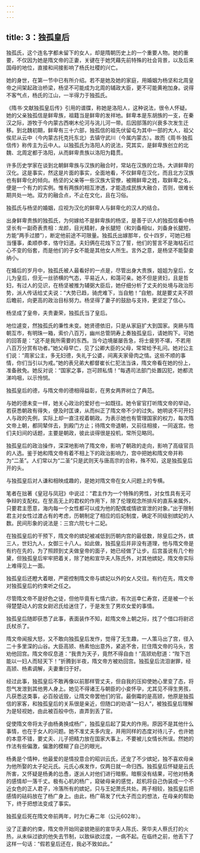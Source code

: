 ```yaml
---
---
---
```

title: 3：独孤皇后
---



独孤氏，这个连名字都未留下的女人，却是隋朝历史上的一个重要人物。她的重要，不仅因为她是隋文帝的正妻，关键在于她凭藉先前特殊的社会背景，以及后来国母的地位，直接和间接影响了杨氏社稷的兴亡。

她的身世，在第一节中已有所介绍。若不是她及她的家庭，用婚姻为杨坚和北周皇帝之间架起政治桥梁，杨坚不可能成为北周的辅政大臣，更不可能黄袍加身。说得不客气点，杨氏的江山，一半得力于独孤氏。

《隋书·文献独孤皇后传》引用的谱牒，称她是洛阳人，这种说法，很令人怀疑。她的父亲独孤信是鲜卑族，祖籍当是鲜卑的发祥地。鲜卑本是东胡族的一支，在秦汉之际，游牧于今内蒙古西喇木伦河与洮儿河一带。后因部落的兴衰多次发生迁移。到北魏初期，鲜卑有三十六部，独孤信的祖先伏留屯为其中一部的大人，祖父俟尼从云中（今内蒙古托克托东北）去镇守武川（今属内蒙古）。故而《周书·独孤信传》称传主为云中人。以独孤氏为洛阳人的说法，究其实，是鲜卑族创立的北魏、北周定都于洛阳，从而鲜卑贵族以洛阳为籍贯。

许多历史学家在谈到北朝鲜卑族与汉族的融合时，常站在汉族的立场，大讲鲜卑的汉化。这是事实，然这是片面的事实，全面地看，不仅鲜卑在汉化，而且北方汉族也有鲜卑化的倾向。杨坚的父亲等一些汉族大官僚，被赐鲜卑之姓，取鲜卑之名，便是一个有力的实例。惟有两族的相互渗透，才能造成民族大融合，否则，很难长期共处一地。双方的融合点，不止在文化，且在习俗。

独孤氏与杨坚的婚姻，应视为汉化的鲜卑人与鲜卑化的汉人的结合。

出身鲜卑贵族的独孤氏，为何嫁给不是鲜卑族的杨坚，是善于识人的独孤信看中杨坚长有一副奇表贵相：龙颜，目光精射，身长腿短（和刘备相似，刘备身长腿短，方能“两手过膝”），断定他前途不可限量。独孤氏出嫁那年，仅十四岁，可她已相当懂事，柔顺恭孝，恪守妇道。夫妇俩在花烛下立了誓，他们的誓言不是海枯石烂心不变的俗套，而是他们的子女不能是其他女人所生。言外之意，是杨坚不能娶妾纳小。

在婚后的岁月中，独孤氏被人最看好的一点是，尽管出身大贵族，姐姐为皇后，女儿为皇后，但无一丝骄横的气态，平易近人，和蔼可亲。她不但是贤妇，且是哲妇，有过人的见识，在杨坚被推为辅弼大臣后，她仔细分析了丈夫的处境与政治形势，派人传话给丈夫说：“大势已趋，骑虎难下，当自勉！”自勉，就是要丈夫不顾后瞻前，向更高的政治目标努力。杨坚得了妻子的鼓励与支持，更坚定了信心。

杨坚成了皇帝，夫贵妻荣，独孤氏当了皇后。

地位遽变，然独孤氏的秉性未变。她贤德依旧，只是从家庭扩大到国家。突厥与隋朝互市，有明珠一箱，索价八百万，幽州总管阴寿上奏独孤皇后，请她购下。可她的回答是：“这不是我所需要的东西。当今边境屡屡告急，将士疲劳不堪，不若用八百万分赏有功者。”她父母早亡，见了公卿大臣的父母，常常给予礼问。她对公主们说：“周家公主，多无妇德，失礼于公婆，间离夫家骨肉之情。这些不顺的事情，你们当引以为戒。”她的表兄弟大都督崔长仁犯法当诛，隋文帝看在她的份上，准备赦免。她反对说：“国家之事，岂可顾私情！”每遇司法部门处置囚犯，她都流涕呜咽，以示怜悯。

独孤皇后的德，与隋文帝的德相得益彰，在男女两界树立了典范。

与她的德未变一样，她关心政治的爱好也一如既往。她令宦官打听隋文帝的举动，若获悉朝政有得失，便及时匡谏，从而纠正了隋文帝不少的过失。她明说不可开妇人与政的先例，实际上却一直注视着朝政。为表示她也有管理国家的权力，每次隋文帝上朝，都同辇伴去，到殿门方止；待隋文帝退朝，又前往相接，一同返宫。他们夫妇间的话题，主要是朝政，彼此谈得很是投机，常所见略同。

独孤皇后的政治操作，深深地影响了隋文帝，影响了朝政的走向，影响了高级官员的人选。鉴于她和隋文帝有着不相上下的政治影响力，宫中把她和隋文帝并称为“二圣”。人们常以为“二圣”只是武则天与唐高宗的合称，殊不知，这是独孤皇后开的头。

与独孤皇后对人谦和相映成趣的，是她对隋文帝在女人问题上的专横。

笔者在拙著《皇冠与凤冠》中说过：“君主作为一个特殊的男性，对女性具有无可争辩的支配权。在至高无上的君权的作用下，除了伦理观念所排斥的直系亲属外，只要君主愿意，海内每一个女性都可以成为他的配偶或情欲宣泄的对象。”出于限制君主对女性过渡占有的考虑，历朝制定了相应的后妃制度，确定不同级别嫔妃的人数。民间形象的说法是：三宫六院七十二妃。

在独孤皇后的干预下，隋文帝的嫔妃被减低到历朝内宫的最低数，除皇后之外，嫔三人，世妇九人，女御三十八人。如此做，独孤皇后并非没有道理，他与隋文帝是有约在先的，为了照顾到丈夫做皇帝的面子，她已经做了让步。后宫虽说有几个粉黛，但独孤皇后牢牢把着关，除了她和宣华夫人陈氏外，对其他嫔妃，隋文帝实际上难得见上一面。

独孤皇后还瞪大着眼，严密控制隋文帝与嫔妃以外的女人交往。有约在先，隋文帝对独孤皇后的约束听之任之。

尽管隋文帝不是好色之徒，但他毕竟有七情六欲，有次巡幸仁寿宫，还是被一个长得楚楚动人的宫女尉迟氏给迷住了，于是发生了男欢女爱的事情。

独孤皇后随即获悉了此事，表面装作不知，趁隋文帝上朝之际，找了个借口将尉迟氏杖杀了。

隋文帝闻报大怒，又不敢向独孤皇后发作，觉得了无生趣，一人策马出了宫，径入二十多里深的山谷。大臣高颎、杨素怕出意外，紧追不舍，拦住隋文帝的马头，苦劝他回宫。隋文帝叹息道：“我贵为天子，竟然不得自由！”高颎劝慰道：“陛下岂能以一妇人而轻天下！”折腾到半夜，隋文帝方被劝回宫。独孤皇后流泪谢罪，经高颎、杨素调解，夫妻重归于好。

经过此事，独孤皇后不敢再像以前那样管丈夫，但自我的压抑使她心里变了态，将怨气发泄到其他男人身上。她见不得诸王与朝臣的小妾怀孕，尤其见不得生男孩，凡获悉这类事，必百般诋毁，让隋文帝罢他们的官。最倒霉的是高颎，他原是独孤信的家客，和独孤皇后的关系很是亲近，但随口的劝语“一妇人”，被独孤皇后理解为是轻视她，由此被百般中伤，直弄到丢了官。

促使隋文帝将太子由杨勇换成杨广，独孤皇后起了莫大的作用。原因不是其他什么事情，也在于女人的问题。她不准丈夫多内宠，并用同样的态度对待儿子，也许她的本意不错，要丈夫、儿子把精力放在国家大事上，不要被儿女情长所误。然她的作法有些偏激，偏激的模糊了自己的眼光。

杨勇是个情种，他最爱的是情投意合的昭训云氏，还宠了不少嫔妃，独不喜欢母亲为他所娶的太子妃元氏。元氏心疾发作，仅两日就一命归西。独孤皇后怀疑是云氏所害，又怀疑是杨勇的怂恿，遂派人对他们进行暗察。暗察没有结果，可他对杨勇的感情却一落千丈。极有心机的杨广，窥破母亲的感觉，趁机将自己伪装成一个不近女色的正人君子，冷落所有的嫔妃，只与王妃萧氏共处。两子相较，独孤皇后把感情的砝码放在了杨广身上。由此，杨广萌发了代太子而立的想法，在母亲的帮助下，终于把想法变成了事实。

独孤皇后死在隋文帝前两年，时为仁寿二年（公元602年）。

没了正妻的约束，隋文帝开始同姿貌艳丽的宣华夫人陈氏、荣华夫人蔡氏打的火热，从未纵过欲的他失去节制，以致纵欲过度，一病不起。在临终之前，他丢下了这样一句话：“假若皇后还在，我必不致如此。”